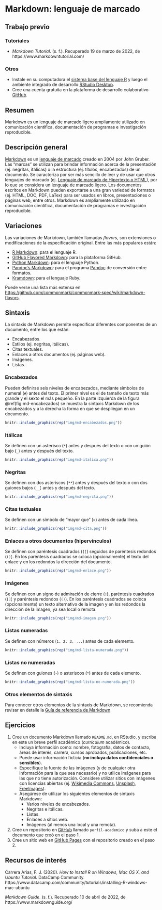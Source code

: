 # Markdown: lenguaje de marcado

## Trabajo previo

### Tutoriales
- *Markdown Tutorial*. (s. f.). Recuperado 19 de marzo de 2022, de https://www.markdowntutorial.com/

### Otros
- Instale en su computadora el [sistema base del lenguaje R](https://cloud.r-project.org/) y luego el ambiente integrado de desarrollo [RStudio Desktop](https://www.rstudio.com/products/rstudio/download/#download).
- Cree una cuenta gratuita en la plataforma de desarrollo colaborativo [GitHub](https://github.com/).

## Resumen
Markdown es un lenguaje de marcado ligero ampliamente utilizado en comunicación científica, documentación de programas e investigación reproducible.

## Descripción general
[Markdown](https://daringfireball.net/projects/markdown/) es un [lenguaje de marcado](https://es.wikipedia.org/wiki/Lenguaje_de_marcado) creado en 2004 por John Gruber. Las "marcas" se utilizan para brindar información acerca de la presentación (ej. negritas, itálicas) o la estructura (ej. títulos, encabezados) de un documento. Se caracteriza por ser más sencillo de leer y de usar que otros lenguajes de marcado (ej. [Lenguaje de marcado de Hipertexto o HTML](https://es.wikipedia.org/wiki/HTML)), por lo que se considera un [lenguaje de marcado ligero](https://es.wikipedia.org/wiki/Lenguaje_de_marcas_ligero). Los documentos escritos en Markdown pueden exportarse a una gran variedad de formatos (ej. HTML, DOC, PDF, LaTex) para ser usados en libros, presentaciones o páginas web, entre otros. Markdown es ampliamente utilizado en comunicación científica, documentación de programas e investigación reproducible.

## Variaciones
Las variaciones de Markdown, también llamadas _flavors_, son extensiones o modificaciones de la especificación original. Entre las más populares están:

* [R Markdown](https://rmarkdown.rstudio.com/): para el lenguaje R.
* [GitHub Flavored Markdown](https://help.github.com/en/github/writing-on-github): para la plataforma GitHub.
* [Python Markdown](https://github.com/Python-Markdown/markdown): para el lenguaje Python.
* [Pandoc's Markdown](https://pandoc.org/MANUAL.html#pandocs-markdown): para el programa [Pandoc](https://pandoc.org/) de conversión entre formatos.
* [Kramdown](https://kramdown.gettalong.org/quickref.html): para el lenguaje Ruby.

Puede verse una lista más extensa en [https://github.com/commonmark/commonmark-spec/wiki/markdown-flavors](https://github.com/commonmark/commonmark-spec/wiki/markdown-flavors).

## Sintaxis
La sintaxis de Markdown permite especificar diferentes componentes de un documento, entre los que están:

- Encabezados.
- Estilos (ej. negritas, itálicas).
- Citas textuales.
- Enlaces a otros documentos (ej. páginas web).
- Imágenes.
- Listas.

### Encabezados
Pueden definirse seis niveles de encabezados, mediante símbolos de numeral (`#`) antes del texto. El primer nivel es el de tamaño de texto más grande y el sexto el más pequeño. En la parte izquierda de la figura \@ref(fig:md-encabezados) se muestra la sintaxis Markdown de los encabezados y a la derecha la forma en que se despliegan en un documento.

```r
knitr::include_graphics(rep("img/md-encabezados.png"))
```

### Itálicas
Se definen con un asterisco (`*`) antes y después del texto o con un guión bajo (`_`) antes y después del texto.

```r
knitr::include_graphics(rep("img/md-italica.png"))
```

### Negritas
Se definen con dos asteriscos (`**`) antes y después del texto o con dos guiones bajos (`__`) antes y después del texto.

```r
knitr::include_graphics(rep("img/md-negrita.png"))
```

### Citas textuales
Se definen con un símbolo de "mayor que" (`>`) antes de cada línea.

```r
knitr::include_graphics(rep("img/md-cita.png"))
```

### Enlaces a otros documentos (hipervínculos)
Se definen con paréntesis cuadrados (`[]`) seguidos de paréntesis redondos (`()`). En los paréntesis cuadrados se coloca (opcionalmente) el texto del enlace y en los redondos la dirección del documento.

```r
knitr::include_graphics(rep("img/md-enlace.png"))
```

### Imágenes
Se definen con un signo de admiración de cierre (`!`), paréntesis cuadrados (`[]`) y paréntesis redondos (`()`). En los paréntesis cuadrados se coloca (opcionalmente) un texto alternativo de la imagen y en los redondos la dirección de la imagen, ya sea local o remota.

```r
knitr::include_graphics(rep("img/md-imagen.png"))
```

### Listas numeradas
Se definen con números (`1. 2. 3. ...`) antes de cada elemento.

```r
knitr::include_graphics(rep("img/md-lista-numerada.png"))
```

### Listas no numeradas
Se definen con guiones (`-`) o asteriscos (`*`) antes de cada elemento.

```r
knitr::include_graphics(rep("img/md-lista-no-numerada.png"))
```

### Otros elementos de sintaxis
Para conocer otros elementos de la sintaxis de Markdown, se recomienda revisar en detalle la [Guía de referencia de Markdown](https://www.markdownguide.org/).

## Ejercicios
1. Cree un documento Markdown llamado `README.md`, en RStudio, y escriba en este un breve perfil académico (*curriculum* académico).
    - Incluya información como: nombre, fotografía, datos de contacto, áreas de interés, carrera, cursos aprobados, publicaciones, etc.
    - Puede usar información ficticia (**no incluya datos confidenciales o sensibles**).
    - Especifique la fuente de las imágenes (y de cualquier otra información para la que sea necesario) y no utilice imágenes para las que no tiene autorización. Considere utilizar sitios con imágenes con licencias abiertas (ej. [Wikimedia Commons](https://commons.wikimedia.org/), [Unsplash](https://unsplash.com/), [FreeImages](https://www.freeimages.com/)).
    - Asegúrese de utilizar los siguientes elementos de sintaxis Markdown:
        - Varios niveles de encabezados.
        - Negritas e itálicas.
        - Listas.
        - Enlaces a sitios web.
        - Imágenes (al menos una local y una remota).
2. Cree un repositorio en [GitHub](https://github.com/) llamado `perfil-academico` y suba a este el documento que creó en el paso 1.
3. Cree un sitio web en [GitHub Pages](https://pages.github.com/) con el repositorio creado en el paso 2.

## Recursos de interés
Carrera Arias, F. J. (2020). *How to Install R on Windows, Mac OS X, and Ubuntu Tutorial*. DataCamp Community. https://www.datacamp.com/community/tutorials/installing-R-windows-mac-ubuntu

*Markdown Guide*. (s. f.). Recuperado 10 de abril de 2022, de https://www.markdownguide.org/